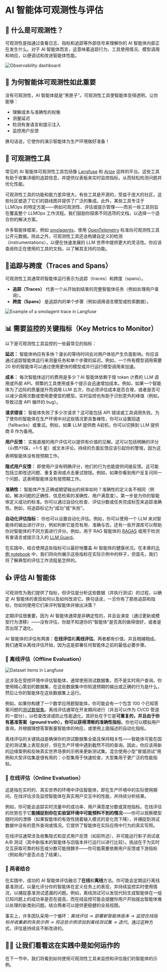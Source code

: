 # AI 智能体可观测性与评估

## 🔎 什么是可观测性？

可观测性是指通过查看日志、指标和追踪等外部信号来理解你的 AI 智能体内部正在发生什么。对于 AI 智能体而言，这意味着追踪行为、工具使用情况、模型调用和响应，以便调试和改进智能体性能。

![Observability dashboard](https://huggingface.co/datasets/agents-course/course-images/resolve/main/en/bonus-unit2/langfuse-dashboard.png)

## 🔭 为何智能体可观测性如此重要

没有可观测性，AI 智能体就是“黑匣子”。可观测性工具使智能体变得透明，让你能够：

- 理解成本与准确性的权衡
- 测量延迟
- 检测有害语言和提示注入
- 监控用户反馈

换句话说，它使你的演示智能体为生产环境做好准备！

## 🔨 可观测性工具

常见的 AI 智能体可观测性工具包括像 [Langfuse](https://langfuse.com) 和 [Arize](https://www.arize.com) 这样的平台。这些工具有助于收集详细的追踪信息，并提供仪表板来实时监控指标，从而轻松检测问题并优化性能。

可观测性工具的功能和能力差异很大。有些工具是开源的，受益于庞大的社区，这些社区塑造了它们的路线图并提供了广泛的集成。此外，某些工具专注于 LLMOps 的特定方面——例如可观测性、评估或提示管理——而另一些工具则旨在覆盖整个 LLMOps 工作流程。我们鼓励你探索不同选项的文档，以选择一个适合你的解决方案。

许多智能体框架，例如 [smolagents](https://huggingface.co/docs/smolagents/v1.12.0/en/index)，使用 [OpenTelemetry](https://opentelemetry.io/docs/) 标准向可观测性工具公开元数据。除此之外，可观测性工具还会构建自定义的检测（instrumentations），以便在快速发展的 LLM 世界中提供更大的灵活性。你应该查阅你正在使用的工具的文档，以了解其支持的功能。

## 🔬追踪与跨度（Traces and Spans）

可观测性工具通常将智能体运行表示为追踪（traces）和跨度（spans）。

- **追踪（Traces）** 代表一个从开始到结束的完整智能体任务（例如处理用户查询）。
- **跨度（Spans）** 是追踪内的单个步骤（例如调用语言模型或检索数据）。

![Example of a smolagent trace in Langfuse](https://huggingface.co/datasets/agents-course/course-images/resolve/main/en/bonus-unit2/trace-tree.png)

## 📊 需要监控的关键指标（Key Metrics to Monitor）

以下是可观测性工具监控的一些最常见的指标：

**延迟：** 智能体响应有多快？漫长的等待时间会对用户体验产生负面影响。你应该通过追踪智能体运行来测量任务和单个步骤的延迟。例如，一个所有模型调用需要 20 秒的智能体可以通过使用更快的模型或并行运行模型调用来加速。

**成本：** 每次智能体运行的费用是多少？AI 智能体依赖于按 token 计费的 LLM 调用或外部 API。频繁的工具使用或多个提示会迅速增加成本。例如，如果一个智能体为了边际的质量提升而调用 LLM 五次，你必须评估成本是否合理，或者是否可以减少调用次数或使用更便宜的模型。实时监控也有助于识别意外的峰值（例如，导致过度 API 循环的 bug）。

**请求错误：** 智能体失败了多少次请求？这可能包括 API 错误或工具调用失败。为了使你的智能体在生产环境中对这些情况更具鲁棒性，你可以设置回退（fallbacks）或重试。例如，如果 LLM 提供商 A宕机，你可以切换到 LLM 提供商 B 作为备用。

**用户反馈：** 实施直接的用户评估可以提供有价值的见解。这可以包括明确的评分（👍赞/👎踩，⭐1-5 星）或文本评论。持续的负面反馈应该引起你的警惕，因为这表明智能体没有按预期工作。

**隐式用户反馈：** 即使用户没有明确评分，他们的行为也能提供间接反馈。这可能包括立即改述问题、重复查询或点击重试按钮。例如，如果你看到用户反复问同一个问题，这表明智能体没有按预期工作。

**准确性：** 智能体产生正确或期望输出的频率如何？准确性的定义各不相同（例如，解决问题的正确性、信息检索的准确性、用户满意度）。第一步是为你的智能体定义成功的标准。你可以通过自动化检查、评估分数或任务完成标签来追踪准确性。例如，将追踪标记为“成功”或“失败”。

**自动化评估指标：** 你也可以设置自动化评估。例如，你可以使用一个 LLM 来对智能体的输出进行评分，例如判断它是否有用、准确与否。还有一些开源库可以帮助你对智能体的不同方面进行评分。例如，用于 RAG 智能体的 [RAGAS](https://docs.ragas.io/) 或用于检测有害语言或提示注入的 [LLM Guard](https://llm-guard.com/)。

在实践中，结合使用这些指标可以最好地覆盖 AI 智能体的健康状况。在本章的[示例 notebook](https://huggingface.co/learn/agents-course/en/bonus-unit2/monitoring-and-evaluating-agents-notebook) 中，我们将向你展示这些指标在实际示例中的样子，但首先，我们将了解典型的评估工作流程是怎样的。

## 👍 评估 AI 智能体

可观测性为我们提供了指标，但评估是分析这些数据（并执行测试）的过程，以确定 AI 智能体的表现如何以及如何改进它。换句话说，一旦你有了那些追踪和指标，你如何使用它们来评判智能体并做出决策？

定期评估很重要，因为 AI 智能体通常是非确定性的，并且会演变（通过更新或模型行为漂移）——没有评估，你就不知道你的“智能体”是否真的做得很好，或者是否出现了退化。

AI 智能体的评估有两类：**在线评估**和**离线评估**。两者都有价值，并且相辅相成。我们通常从离线评估开始，因为这是部署任何智能体之前的最低必要步骤。

### 🥷 离线评估（Offline Evaluation）

![Dataset items in Langfuse](https://huggingface.co/datasets/agents-course/course-images/resolve/main/en/bonus-unit2/example-dataset.png)

这涉及在受控环境中评估智能体，通常使用测试数据集，而不是实时用户查询。你使用精心策划的数据集，在这些数据集中你知道预期的输出或正确的行为是什么，然后让你的智能体在这些数据集上运行。

例如，如果你构建了一个数学应用题智能体，你可能会有一个包含 100 个已知答案问题的[测试数据集](https://huggingface.co/datasets/gsm8k)。离线评估通常在开发期间进行（并且可以作为 CI/CD 管道的一部分），以检查改进或防止性能退化。其好处在于它是**可重复的，并且由于你有基准答案（ground truth），你可以获得清晰的准确性指标**。你也可以模拟用户查询，并根据理想答案衡量智能体的响应，或使用上面描述的自动化指标。

离线评估的关键挑战是确保你的测试数据集全面且保持相关性——智能体可能在固定的测试集上表现良好，但在生产环境中遇到截然不同的查询。因此，你应该用新的边缘案例和反映真实世界场景的示例来更新测试集。混合使用小型“冒烟测试”用例和大型评估集是很有用的：小型集用于快速检查，大型集用于更广泛的性能指标。

### 🔄 在线评估（Online Evaluation）

这是指在实时的、真实世界的环境中评估智能体，即在生产环境中的实际使用期间。在线评估涉及监控智能体在真实用户交互中的性能，并持续分析结果。

例如，你可能会追踪实时流量中的成功率、用户满意度分数或其他指标。在线评估的优势在于它**能捕捉到你在实验室环境中可能预料不到的情况**——你可以观察模型随时间的漂移（如果智能体的有效性随着输入模式的变化而下降），并捕捉到测试数据中没有的意外查询或情况。它提供了智能体在实际应用中行为的真实写照。

在线评估通常涉及收集隐式和显式用户反馈（如前所述），并可能运行影子测试或 A/B 测试（其中新版本的智能体与旧版本并行运行以进行比较）。挑战在于为实时交互获取可靠的标签或分数可能很棘手——你可能需要依赖用户反馈或下游指标（例如用户是否点击了结果）。

### 🤝 两者结合

在实践中，成功的 AI 智能体评估融合了**在线**和**离线**方法。你可能会定期运行离线基准测试，以量化评分你的智能体在定义任务上的表现，并持续监控实时使用情况，以捕捉基准测试遗漏的问题。例如，离线测试可以发现代码生成智能体在一组已知问题上的成功率是否在提高，而在线监控可能会提醒你用户开始提出智能体难以处理的新类别问题。结合两者可以提供更稳健的全局视图。

事实上，许多团队采用一个循环：_离线评估 → 部署新智能体版本 → 监控在线指标并收集新的失败示例 → 将这些示例添加到离线测试集 → 迭代_。通过这种方式，评估是持续且不断改进的。

## 🧑‍💻 让我们看看这在实践中是如何运作的

在下一节中，我们将看到如何使用可观测性工具来监控和评估我们的智能体的示例。